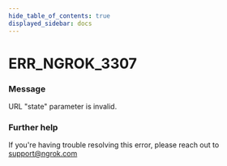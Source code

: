 ```yaml
---
hide_table_of_contents: true
displayed_sidebar: docs
---
```



# ERR_NGROK_3307

### Message

URL "state" parameter is invalid.

### Further help

If you're having trouble resolving this error, please reach out to [support@ngrok.com](mailto:support@ngrok.com?subject=Help%20with%20ERR_NGROK_3307)

<ErrorDetails error="err_ngrok_3307" />
